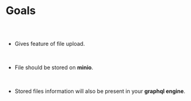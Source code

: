 



# Goals

##

<br/>

* Gives feature of file upload.

<br/>

* File should be stored on **minio**.

<br/>

* Stored files information will also be present in your **graphql engine**.

<br/>



